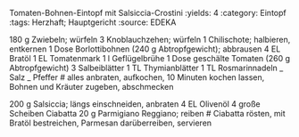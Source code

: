 Tomaten-Bohnen-Eintopf mit Salsiccia-Crostini
:yields: 4
:category: Eintopf
:tags: Herzhaft; Hauptgericht
:source: EDEKA

180 g Zwiebeln; würfeln
3 Knoblauchzehen; würfeln
1 Chilischote; halbieren, entkernen
1 Dose Borlottibohnen (240 g Abtropfgewicht); abbrausen
4 EL Bratöl
1 EL Tomatenmark
1 l Geflügelbrühe
1 Dose geschälte Tomaten (260 g Abtropfgewicht)
3 Salbeiblätter
1 TL Thymianblätter
1 TL Rosmarinnadeln
_ Salz
_ Pfeffer
# alles anbraten, aufkochen, 10 Minuten kochen lassen, Bohnen und Kräuter zugeben, abschmecken

200 g Salsiccia; längs einschneiden, anbraten
4 EL Olivenöl
4 große Scheiben Ciabatta
20 g Parmigiano Reggiano; reiben
# Ciabatta rösten, mit Bratöl bestreichen, Parmesan darüberreiben, servieren
